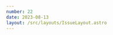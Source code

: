 ```yaml
---
number: 22
date: 2023-08-13
layout: /src/layouts/IssueLayout.astro
---
```



<Title title={`Issue ${frontmatter.number}`} date={frontmatter.date} />

<NewsletterSponsorSlot
  title="Put your mobile releases on autopilot."
  url="https://get.runway.team/get-started?utm_campaign%3DiOS%20CI%20Newsletter%26utm_medium%3Dweb%26utm_source%3DiOS%20CI%20Newsletter%20Issue%2022%26utm_content%3Daug_13_23"
  description="No more cat-herding, spreadsheets, or steady drip of manual busywork. Runway helps your team level up your release coordination and automation, from kickoff to release to rollout."
  image="/assets/sponsors/runway-alt.png"
/>

Hey everyone! 👋 Welcome to the **twenty-second** **issue** of the iOS CI Newsletter. Hope you've had a great couple of weeks!

Over the past few weeks, I have been asked by numerous people whether my **most-read articles tweets**, which round up the three posts with the most unique visitors on my blog, are automated or not.

The truth is that they used to be but they no longer are and today I'll tell you **why that is the case and what** I am doing to automate them again 😅.

**How it started**

I initially implemented the automation [as a scheduled GitHub Actions workflow that would run every Friday at noon and invoke a Swift CLI](https://www.polpiella.dev/scheduling-tweets-with-github-actions-and-swift?utm_campaign%3DiOS%20CI%20Newsletter%26utm_medium%3Dweb%26utm_source%3DiOS%20CI%20Newsletter%20Issue%2022%26utm_content%3Daug_13_2).

In turn, the Swift CLI would then make a **network request to my blog's analytics provider to get the week's most read articles**, **format the response** into a tweetable string and communicate with Twitter's API to **post the results to my profile**.

While this approach was simple, it stopped working pretty soon. Due to inactivity in the repository (it only existed to run the workflow), **GitHub Actions decided to turn all workflows off after 60 days**, breaking my automation 😭.

**How it's going**

I could have fixed the issue by having the workflow commit some code back to the repository but that didn't feel like the right solution and I wanted **something scalable that worked long-term**.

After doing some research, I decided to start migrating the CLI code into a **Swift AWS lambda** which would run on a schedule, much like the GitHub Actions workflow did.

I have not yet finished the implementation but I have written [an initial article on how you can set up scheduled Swift AWS lambdas](https://www.polpiella.dev/scheduled-swift-aws-lambdas?utm_campaign%3DiOS%20CI%20Newsletter%26utm_medium%3Dweb%26utm_source%3DiOS%20CI%20Newsletter%20Issue%2022%26utm_content%3Daug_13_2) and, over the next few weeks, I will be sharing how I get on with the rest of the migration! 🎉

## [🔁 Chxcode: a tool to easily manage Xcode versions](https://github.com/klaaspieter/chxcode)

A couple of weeks ago, [and thanks to a Mastodon thread 🐘](https://iosdev.space/@christianselig@mastodon.social/110821564177415531), I came across an awesome tool built by [Klaas Pieter Annema](https://twitter.com/klaaspieter) that allows you to switch between multiple versions of Xcode directly from the command line.

This tool is coming in particularly handy for me this time of year as I have **multiple stable and beta releases of Xcode** installed on my machine and I constantly find myself switching between them 👏.

💡 If you're interested in other cool solutions to the same problem, there is [an amazing article on using keyboard shortcuts to smartly open the correct version of Xcode](https://christianselig.com/2023/08/smartly-open-xcode?utm_campaign%3DiOS%20CI%20Newsletter%26utm_medium%3Dweb%26utm_source%3DiOS%20CI%20Newsletter%20Issue%2022%26utm_content%3Daug_13_2) by [Christian Selig](https://twitter.com/ChristianSelig) and a ruby script you can use directly from your Fastfile by [Wolfgang Lutz](https://iosdev.space/@WLBORg@hachyderm.io).

## [🎉 GitHub's CodeQL and Dependabot now support Swift](https://blog.eidinger.info/github-embraces-swift-and-provides-code-analysis-security-alerts-and-dependency-updates-for-swift-projects?utm_campaign%3DiOS%20CI%20Newsletter%26utm_medium%3Dweb%26utm_source%3DiOS%20CI%20Newsletter%20Issue%2022%26utm_content%3Daug_13_2)

[GitHub](https://twitter.com/GitHubEng) recently announced that both [CodeQL](https://codeql.github.com/) and [Dependabot](https://github.com/dependabot) have now **added support for Swift**. You can now use these tools to **get security alerts**, **detect vulnerabilities** and **automatically update out-of-date dependencies** on Swift projects.

I would thoroughly recommend reading this article by [Marco Eidinger](https://twitter.com/MarcoEidinger) as he goes through everything you need to know about these tools and how you start using them now!

## [🔨 Create Pull Requests automatically using Fastlane](https://mdb1.github.io/2023-08-12-use-fastlane-to-create-prs?utm_campaign%3DiOS%20CI%20Newsletter%26utm_medium%3Dweb%26utm_source%3DiOS%20CI%20Newsletter%20Issue%2022%26utm_content%3Daug_13_2)

I really enjoyed reading this article by [Manuel Herrera](https://twitter.com/manuherrera1) on how to write a Fastlane lane to create Pull Requests directly from the command line.

The lane has a lot of functionality built in and makes creating **comprehensive** and **great-looking** Pull Requests a breeze!

## [📸 Automatic screenshot generation with Fastlane](https://tanaschita.com/20230724-fastlane-screenshots-ios?utm_campaign%3DiOS%20CI%20Newsletter%26utm_medium%3Dweb%26utm_source%3DiOS%20CI%20Newsletter%20Issue%2022%26utm_content%3Daug_13_2)

While often overlooked, I personally believe that [the snapshot action](https://docs.fastlane.tools/actions/snapshot/) is one of Fastlane's **most powerful** and **time-saving** features for developers as it can automatically take screenshots of your mobile application.

In this article, [Natascha Fadeeva](https://twitter.com/tanaschita) goes through how snapshot works and what some of its use cases are.

## [🚨 CloudWatch dashboards and alarms on Mac instances](https://albertodebortoli.com/2023/08/06/cloudwatch-dashboards-and-alarms-on-mac-instances?utm_campaign%3DiOS%20CI%20Newsletter%26utm_medium%3Dweb%26utm_source%3DiOS%20CI%20Newsletter%20Issue%2022%26utm_content%3Daug_13_2)

I am really enjoying all of [Alberto de Bortoli](https://twitter.com/albertodebo)'s AWS-themed articles recently.

This time [Alberto](https://twitter.com/albertodebo) provides a great explanation of the not-trivial and documentation-lacking process of setting up **CloudWatch on Mac EC2 instances** 👏.

